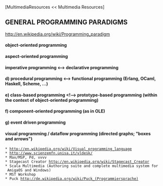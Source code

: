 [MultimediaResources << Multimedia Resources]

==GENERAL PROGRAMMING PARADIGMS==

[[http://en.wikipedia.org/wiki/Programming_paradigm]]

====object-oriented programming====
====aspect-oriented programming====
====imperative programming <--> declarative programming====
====d) procedural programming <--> functional programming (Erlang, OCaml, Haskell, Scheme, ...)====
====e) class-based programming <!--> prototype-based programming (within the context of object-oriented programming)====
====f) component-oriented programming (as in OLE)====
====g) event driven programming====
====visual programming / dataflow programming (directed graphs; "boxes and arrows")====
 * [[http://en.wikipedia.org/wiki/Visual_programming_language]]
 * [[http://www.scienzemfn.unisa.it/vldesk/]]
 * Max/MSP, Pd, vvvv
 * Stagecast Creator [[http://en.wikipedia.org/wiki/Stagecast_Creator]]
 * Scala Multimedia (Authoring suite and complete multimedia system for AmigaOS and Windows)
 * MST Workshop
 * Puck [[http://de.wikipedia.org/wiki/Puck_(Programmiersprache)]]